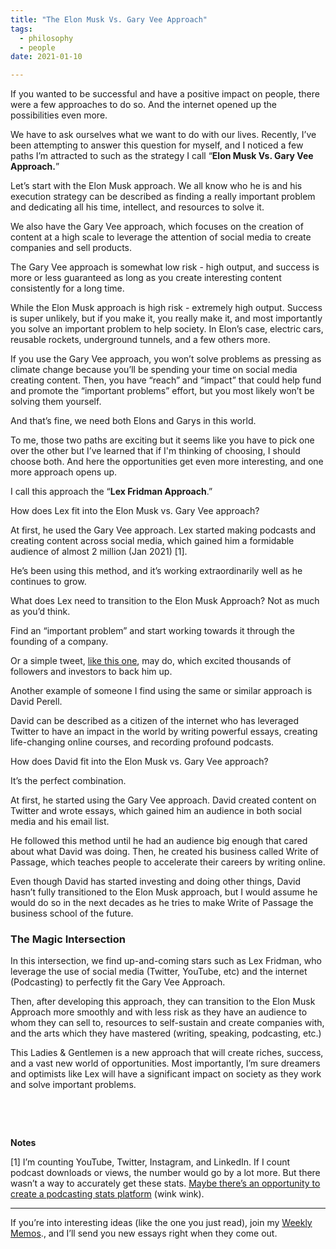 ```yaml
---
title: "The Elon Musk Vs. Gary Vee Approach"
tags:
  - philosophy
  - people
date: 2021-01-10

---
```

If you wanted to be successful and have a positive impact on people, there were a few approaches to do so. And the internet opened up the possibilities even more. 

We have to ask ourselves what we want to do with our lives. Recently, I’ve been attempting to answer this question for myself, and I noticed a few paths I’m attracted to such as the strategy I call “**Elon Musk Vs. Gary Vee Approach.**”

Let’s start with the Elon Musk approach. We all know who he is and his execution strategy can be described as finding a really important problem and dedicating all his time, intellect, and resources to solve it. 

We also have the Gary Vee approach, which focuses on the creation of content at a high scale to leverage the attention of social media to create companies and sell products. 

The Gary Vee approach is somewhat low risk - high output, and success is more or less guaranteed as long as you create interesting content consistently for a long time. 

While the Elon Musk approach is high risk - extremely high output. Success is super unlikely, but if you make it, you really make it, and most importantly you solve an important problem to help society. In Elon’s case, electric cars, reusable rockets, underground tunnels, and a few others more. 

If you use the Gary Vee approach, you won’t solve problems as pressing as climate change because you’ll be spending your time on social media creating content. Then, you have “reach” and “impact” that could help fund and promote the “important problems” effort, but you most likely won’t be solving them yourself. 

And that’s fine, we need both Elons and Garys in this world. 

To me, those two paths are exciting but it seems like you have to pick one over the other but I’ve learned that if I'm thinking of choosing, I should choose both. And here the opportunities get even more interesting, and one more approach opens up. 

I call this approach the “**Lex Fridman Approach**.” 

How does Lex fit into the Elon Musk vs. Gary Vee approach? 

At first, he used the Gary Vee approach. Lex started making podcasts and creating content across social media, which gained him a formidable audience of almost 2 million (Jan 2021) [1].

He’s been using this method, and it’s working extraordinarily well as he continues to grow. 

What does Lex need to transition to the Elon Musk Approach? Not as much as you’d think. 

Find an “important problem” and start working towards it through the founding of a company. 

Or a simple tweet, [like this one](https://twitter.com/lexfridman/status/1310609906731552769?lang=en), may do, which excited thousands of followers and investors to back him up. 

Another example of someone I find using the same or similar approach is David Perell. 

David can be described as a citizen of the internet who has leveraged Twitter to have an impact in the world by writing powerful essays, creating life-changing online courses, and recording profound podcasts. 

How does David fit into the Elon Musk vs. Gary Vee approach? 

It’s the perfect combination.

At first, he started using the Gary Vee approach. David created content on Twitter and wrote essays, which gained him an audience in both social media and his email list. 

He followed this method until he had an audience big enough that cared about what David was doing. Then, he created his business called Write of Passage, which teaches people to accelerate their careers by writing online. 

Even though David has started investing and doing other things, David hasn’t fully transitioned to the Elon Musk approach, but I would assume he would do so in the next decades as he tries to make Write of Passage the business school of the future. 

### The Magic Intersection

In this intersection, we find up-and-coming stars such as Lex Fridman, who leverage the use of social media (Twitter, YouTube, etc) and the internet (Podcasting) to perfectly fit the Gary Vee Approach. 

Then, after developing this approach, they can transition to the Elon Musk Approach more smoothly and with less risk as they have an audience to whom they can sell to, resources to self-sustain and create companies with, and the arts which they have mastered (writing, speaking, podcasting, etc.)

This Ladies & Gentlemen is a new approach that will create riches, success, and a vast new world of opportunities. Most importantly, I’m sure dreamers and optimists like Lex will have a significant impact on society as they work and solve important problems. 




<p>&nbsp;  </p>
<p>&nbsp;  </p>

**Notes**

[1] I’m counting YouTube, Twitter, Instagram, and LinkedIn. If I count podcast downloads or views, the number would go by a lot more. But there wasn’t a way to accurately get these stats. [Maybe there’s an opportunity to create a podcasting stats platform](https://www.juandavidcampolargo.com/contact) (wink wink).


---
If you’re into interesting ideas (like the one you just read), join my <a href="https://juandavidcampolargo.substack.com/" target="_blank">Weekly Memos</a>., and I’ll send you new essays right when they come out. 

